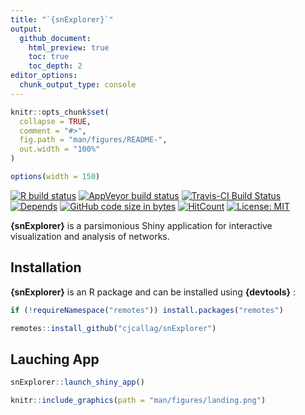 ```yaml
---
title: "`{snExplorer}`"
output:
  github_document:
    html_preview: true
    toc: true
    toc_depth: 2
editor_options: 
  chunk_output_type: console
---
```


<!-- README.md is generated from README.Rmd. Please edit that file -->

```r
knitr::opts_chunk$set(
  collapse = TRUE,
  comment = "#>",
  fig.path = "man/figures/README-",
  out.width = "100%"
)

options(width = 150)
```


<!-- badges: start -->
[![R build status](https://github.com/cjcallag/snExplorer/workflows/R-CMD-check/badge.svg)](https://github.com/cjcallag/snExplorer/actions?workflow=R-CMD-check)
[![AppVeyor build status](https://ci.appveyor.com/api/projects/status/github/cjcallag/snExplorer?branch=master&svg=true)](https://ci.appveyor.com/project/cjcallag/snExplorer)
[![Travis-CI Build Status](https://travis-ci.org/cjcallag/snExplorer.svg?branch=master)](https://travis-ci.org/cjcallag/snExplorer)
[![Depends](https://img.shields.io/badge/Depends-GNU_R>=3.5-blue.svg)](https://www.r-project.org/)
[![GitHub code size in bytes](https://img.shields.io/github/languages/code-size/cjcallag/snExplorer.svg)](https://github.com/cjcallag/snExplorer)
[![HitCount](http://hits.dwyl.io/cjcallag/snExplorer.svg)](http://hits.dwyl.io/cjcallag/snExplorer)
[![License: MIT](https://img.shields.io/badge/License-MIT-blue.svg)](https://www.mit.edu/~amini/LICENSE.md)
<!-- badges: end -->

**{snExplorer}** is a parsimonious Shiny application for interactive visualization and analysis of networks.


## Installation

**{snExplorer}**  is an R package and can be installed using **{devtools}** :

```r
if (!requireNamespace("remotes")) install.packages("remotes")

remotes::install_github("cjcallag/snExplorer")
```


## Lauching App 

```r
snExplorer::launch_shiny_app()
```

```r
knitr::include_graphics(path = "man/figures/landing.png")
```
